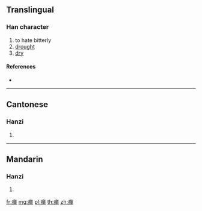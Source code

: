 {{character info/new}}
{{also|癉}}
==Translingual==

===Han character===
{{Han char|rn=104|rad=疒|as=08|sn=13|four=|canj=KCWJ}}

# to hate bitterly
# [[drought]]
# [[dry]]

====References====
* {{Han ref|kx=0776.111|hdz=42682.090|uh=7605|ud=30213}}

----

==Cantonese==

===Hanzi===
{{yue-hanzi|jyut=|y=daan3|tra=癉}}

# {{defn|lang=yue|sort=疒08}}

----

==Mandarin==

===Hanzi===
{{cmn-hanzi|tra=癉|pin=[[dàn]] ([[dan4]])|wg=tan<sup>4</sup>}}

# {{defn|lang=cmn|sort=疒08}}

[[fr:瘅]]
[[mg:瘅]]
[[pl:瘅]]
[[th:瘅]]
[[zh:瘅]]